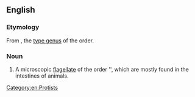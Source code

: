 ==English==
{{rfimage}}
{{wikipedia}}
{{wikispecies|Retortamonadida}}

===Etymology===
From {{taxlink|Retortamonas|genus}}, the [[type genus]] of the order.

===Noun===
{{en-noun}}

#A microscopic [[flagellate]] of the order ''{{taxlink|Retortamonadida|order}}, which are mostly found in the intestines of animals.

[[Category:en:Protists]]